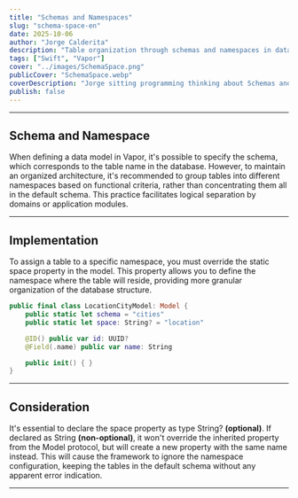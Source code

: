 ```yaml
---
title: "Schemas and Namespaces"
slug: "schema-space-en"
date: 2025-10-06
author: "Jorge Calderita"
description: "Table organization through schemas and namespaces in databases with Vapor"
tags: ["Swift", "Vapor"]
cover: "../images/SchemaSpace.png"
publicCover: "SchemaSpace.webp"
coverDescription: "Jorge sitting programming thinking about Schemas and Spaces"
publish: false
---
```

---
## Schema and Namespace

When defining a data model in Vapor, it's possible to specify the <span class="high">schema</span>, which corresponds to the table name in the database. However, to maintain an organized architecture, it's recommended to group tables into different namespaces based on functional criteria, rather than concentrating them all in the default schema. This practice facilitates logical separation by domains or application modules.

---

## Implementation

To assign a table to a specific namespace, you must override the static <span class="high">space</span> property in the model. This property allows you to define the namespace where the table will reside, providing more granular organization of the database structure.

```swift
public final class LocationCityModel: Model {
    public static let schema = "cities"
    public static let space: String? = "location"

    @ID() public var id: UUID?
    @Field(.name) public var name: String

    public init() { }
}
```

---

## Consideration

It's essential to declare the <span class="high">space</span> property as type <span class="high">String?</span> **(optional)**. If declared as <span class="high">String</span> **(non-optional)**, it won't override the inherited property from the <span class="high">Model</span> protocol, but will create a new property with the same name instead. This will cause the framework to ignore the namespace configuration, keeping the tables in the default schema without any apparent error indication.

---